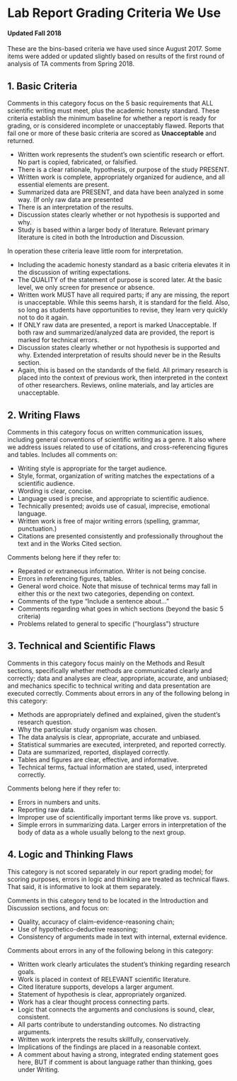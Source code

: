 # Lab Report Grading Criteria We Use
#### Updated Fall 2018

These are the bins-based criteria we have used since August 2017. Some items were added or updated slightly based on results of the first round of analysis of TA comments from Spring 2018. 

## 1. Basic Criteria 

Comments in this category focus on the 5 basic requirements that ALL scientific writing must meet, plus the academic honesty standard. These criteria establish the minimum baseline for whether a report is ready for grading, or is considered incomplete or unacceptably flawed. Reports that fail one or more of these basic criteria are scored as **Unacceptable** and returned.

* Written work represents the student’s own scientific research or effort. No part is copied, fabricated, or falsified.
* There is a clear rationale, hypothesis, or purpose of the study PRESENT.
* Written work is complete, appropriately organized for audience, and all essential elements are present. 
* Summarized data are PRESENT, and data have been analyzed in some way. (If only raw data are presented
* There is an interpretation of the results.
* Discussion states clearly whether or not hypothesis is supported and why.
* Study is based within a larger body of literature. Relevant primary literature is cited in both the Introduction and Discussion.

In operation these criteria leave little room for interpretation. 

* Including the academic honesty standard as a basic criteria elevates it in the discussion of writing expectations.
* The QUALITY of the statement of purpose is scored later. At the basic level, we only screen for presence or absence.
* Written work MUST have all required parts; if any are missing, the report is unacceptable. While this seems harsh, it is standard for the field. Also, so long as students have opportunities to revise, they learn very quickly not to do it again.  
* If ONLY raw data are presented, a report is marked Unacceptable. If both raw and summarized/analyzed data are provided, the report is marked for technical errors. 
* Discussion states clearly whether or not hypothesis is supported and why. Extended interpretation of results should never be in the Results section.
* Again, this is based on the standards of the field. All primary research is placed into the context of previous work, then interpreted in the context of other researchers. Reviews, online materials, and lay articles are unacceptable.


## 2. Writing Flaws

Comments in this category focus on written communication issues, including general conventions of scientific writing as a genre. It also where we address issues related to use of citations, and cross-referencing figures and tables. Includes all comments on:

* Writing style is appropriate for the target audience.
* Style, format, organization of writing matches the expectations of a scientific audience.
* Wording is clear, concise.
* Language used is precise, and appropriate to scientific audience.
* Technically presented; avoids use of casual, imprecise, emotional language.
* Written work is free of major writing errors (spelling, grammar, punctuation.)
* Citations are presented consistently and professionally throughout the text and in the Works Cited section.

Comments belong here if they refer to:

* Repeated or extraneous information. Writer is not being concise. 
* Errors in referencing figures, tables. 
* General word choice. Note that misuse of technical terms may fall in either this or the next two categories, depending on context.
* Comments of the type “Include a sentence about…”
* Comments regarding what goes in which sections (beyond the basic 5 criteria)
* Problems related to general to specific (“hourglass”) structure


## 3. Technical and Scientific Flaws

Comments in this category focus mainly on the Methods and Result sections, specifically whether methods are communicated clearly and correctly; data and analyses are clear, appropriate, accurate, and unbiased; and mechanics specific to technical writing and data presentation are executed correctly. Comments about errors in any of the following belong in this category:

* Methods are appropriately defined and explained, given the student’s research question.
* Why the particular study organism was chosen.
* The data analysis is clear, appropriate, accurate and unbiased.
* Statistical summaries are executed, interpreted, and reported correctly.
* Data are summarized, reported, displayed correctly.
* Tables and figures are clear, effective, and informative.
* Technical terms, factual information are stated, used, interpreted correctly.

Comments belong here if they refer to:

* Errors in numbers and units.
* Reporting raw data.
* Improper use of scientifically important terms like prove vs. support.
* Simple errors in summarizing data. Larger errors in interpretation of the body of data as a whole usually belong to the next group.


## 4. Logic and Thinking Flaws

This category is not scored separately in our report grading model; for scoring purposes, errors in logic and thinking are treated as technical flaws. That said, it is informative to look at them separately. 

Comments in this category tend to be located in the Introduction and Discussion sections, and focus on: 

* Quality, accuracy of claim-evidence-reasoning chain; 
* Use of hypothetico-deductive reasoning; 
* Consistency of arguments made in text with internal, external evidence.

 Comments about errors in any of the following belong in this category:
 
* Written work clearly articulates the student’s thinking regarding research goals.
* Work is placed in context of RELEVANT scientific literature.
* Cited literature supports, develops a larger argument.
* Statement of hypothesis is clear, appropriately organized.
* Work has a clear thought process connecting parts.
* Logic that connects the arguments and conclusions is sound, clear, consistent.
* All parts contribute to understanding outcomes. No distracting arguments.
* Written work interprets the results skillfully, conservatively.
* Implications of the findings are placed in a reasonable context.
* A comment about having a strong, integrated ending statement goes here, BUT if comment is about language rather than thinking, goes under Writing.
